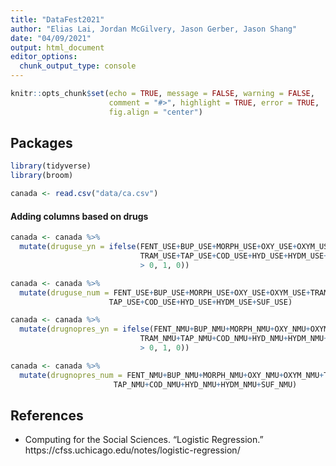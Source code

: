 ```yaml
---
title: "DataFest2021"
author: "Elias Lai, Jordan McGilvery, Jason Gerber, Jason Shang"
date: "04/09/2021"
output: html_document
editor_options: 
  chunk_output_type: console
---
```


```r
knitr::opts_chunk$set(echo = TRUE, message = FALSE, warning = FALSE,
                      comment = "#>", highlight = TRUE, error = TRUE,
                      fig.align = "center")
```

## Packages

```r
library(tidyverse)
library(broom)
```

```r
canada <- read.csv("data/ca.csv")
```

#### Adding columns based on drugs

```r
canada <- canada %>% 
  mutate(druguse_yn = ifelse(FENT_USE+BUP_USE+MORPH_USE+OXY_USE+OXYM_USE+
                             TRAM_USE+TAP_USE+COD_USE+HYD_USE+HYDM_USE+SUF_USE 
                             > 0, 1, 0))
```

```r
canada <- canada %>% 
  mutate(druguse_num = FENT_USE+BUP_USE+MORPH_USE+OXY_USE+OXYM_USE+TRAM_USE+
                      TAP_USE+COD_USE+HYD_USE+HYDM_USE+SUF_USE)
```

```r
canada <- canada %>% 
  mutate(drugnopres_yn = ifelse(FENT_NMU+BUP_NMU+MORPH_NMU+OXY_NMU+OXYM_NMU+
                             TRAM_NMU+TAP_NMU+COD_NMU+HYD_NMU+HYDM_NMU+SUF_NMU 
                             > 0, 1, 0))
```

```r
canada <- canada %>% 
  mutate(drugnopres_num = FENT_NMU+BUP_NMU+MORPH_NMU+OXY_NMU+OXYM_NMU+TRAM_NMU+
                       TAP_NMU+COD_NMU+HYD_NMU+HYDM_NMU+SUF_NMU)
```



## References

- Computing for the Social Sciences. "Logistic Regression." 
  https://cfss.uchicago.edu/notes/logistic-regression/
